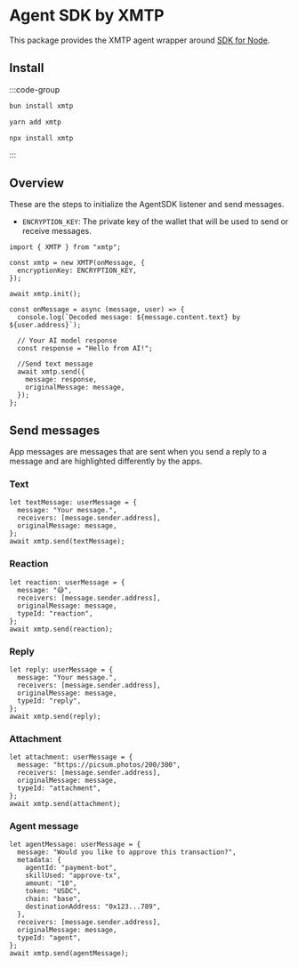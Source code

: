 # Agent SDK by XMTP

This package provides the XMTP agent wrapper around [SDK for Node](https://github.com/xmtp/xmtp-js/tree/main/sdks/node-sdk).

## Install

:::code-group

```bash [bun]
bun install xmtp
```

```bash [yarn]
yarn add xmtp
```

```bash [npx]
npx install xmtp
```

:::

## Overview

These are the steps to initialize the AgentSDK listener and send messages.

- `ENCRYPTION_KEY`: The private key of the wallet that will be used to send or receive messages.

```tsx
import { XMTP } from "xmtp";

const xmtp = new XMTP(onMessage, {
  encryptionKey: ENCRYPTION_KEY,
});

await xmtp.init();

const onMessage = async (message, user) => {
  console.log(`Decoded message: ${message.content.text} by ${user.address}`);

  // Your AI model response
  const response = "Hello from AI!";

  //Send text message
  await xmtp.send({
    message: response,
    originalMessage: message,
  });
};
```

## Send messages

App messages are messages that are sent when you send a reply to a message and are highlighted differently by the apps.

### Text

```tsx
let textMessage: userMessage = {
  message: "Your message.",
  receivers: [message.sender.address],
  originalMessage: message,
};
await xmtp.send(textMessage);
```

### Reaction

```tsx
let reaction: userMessage = {
  message: "😅",
  receivers: [message.sender.address],
  originalMessage: message,
  typeId: "reaction",
};
await xmtp.send(reaction);
```

### Reply

```tsx
let reply: userMessage = {
  message: "Your message.",
  receivers: [message.sender.address],
  originalMessage: message,
  typeId: "reply",
};
await xmtp.send(reply);
```

### Attachment

```tsx
let attachment: userMessage = {
  message: "https://picsum.photos/200/300",
  receivers: [message.sender.address],
  originalMessage: message,
  typeId: "attachment",
};
await xmtp.send(attachment);
```

### Agent message

```tsx
let agentMessage: userMessage = {
  message: "Would you like to approve this transaction?",
  metadata: {
    agentId: "payment-bot",
    skillUsed: "approve-tx",
    amount: "10",
    token: "USDC",
    chain: "base",
    destinationAddress: "0x123...789",
  },
  receivers: [message.sender.address],
  originalMessage: message,
  typeId: "agent",
};
await xmtp.send(agentMessage);
```
